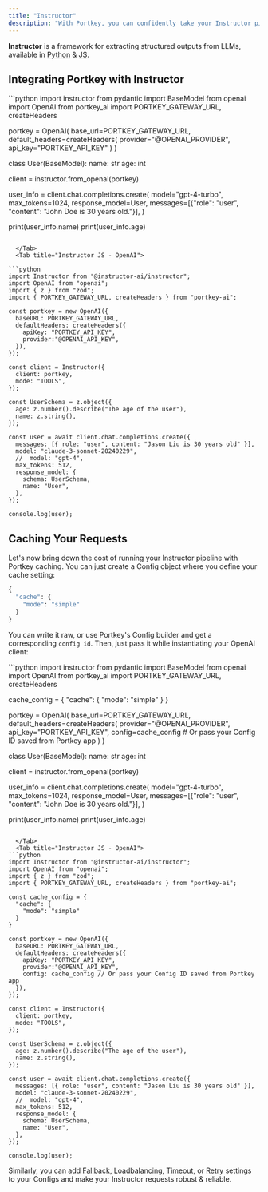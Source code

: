 ```yaml
---
title: "Instructor"
description: "With Portkey, you can confidently take your Instructor pipelines to production and get complete observability over all of your calls + make them reliable - all with a 2 LOC change!"
---
```


**Instructor** is a framework for extracting structured outputs from LLMs, available in [Python](https://python.useinstructor.com/) & [JS](https://js.useinstructor.com/).

## Integrating Portkey with Instructor

<Tabs>
  <Tab title="Instructor Python - OpenAI">
```python
import instructor
from pydantic import BaseModel
from openai import OpenAI
from portkey_ai import PORTKEY_GATEWAY_URL, createHeaders

portkey = OpenAI(
    base_url=PORTKEY_GATEWAY_URL,
    default_headers=createHeaders(
        provider="@OPENAI_PROVIDER",
        api_key="PORTKEY_API_KEY"
    )
)

class User(BaseModel):
    name: str
    age: int

client = instructor.from_openai(portkey)

user_info = client.chat.completions.create(
    model="gpt-4-turbo",
    max_tokens=1024,
    response_model=User,
    messages=[{"role": "user", "content": "John Doe is 30 years old."}],
)

print(user_info.name)
print(user_info.age)
```

  </Tab>
  <Tab title="Instructor JS - OpenAI">

```python
import Instructor from "@instructor-ai/instructor";
import OpenAI from "openai";
import { z } from "zod";
import { PORTKEY_GATEWAY_URL, createHeaders } from "portkey-ai";

const portkey = new OpenAI({
  baseURL: PORTKEY_GATEWAY_URL,
  defaultHeaders: createHeaders({
    apiKey: "PORTKEY_API_KEY",
    provider:"@OPENAI_API_KEY",
  }),
});

const client = Instructor({
  client: portkey,
  mode: "TOOLS",
});

const UserSchema = z.object({
  age: z.number().describe("The age of the user"),
  name: z.string(),
});

const user = await client.chat.completions.create({
  messages: [{ role: "user", content: "Jason Liu is 30 years old" }],
  model: "claude-3-sonnet-20240229",
  //  model: "gpt-4",
  max_tokens: 512,
  response_model: {
    schema: UserSchema,
    name: "User",
  },
});

console.log(user);
```
  </Tab>
</Tabs>

## Caching Your Requests

Let's now bring down the cost of running your Instructor pipeline with Portkey caching. You can just create a Config object where you define your cache setting:

```py
{
  "cache": {
    "mode": "simple"
  }
}
```

You can write it raw, or use Portkey's Config builder and get a corresponding `config id`. Then, just pass it while instantiating your OpenAI client:


<Tabs>
  <Tab title="Instructor Python - OpenAI">
```python
import instructor
from pydantic import BaseModel
from openai import OpenAI
from portkey_ai import PORTKEY_GATEWAY_URL, createHeaders

cache_config = {
  "cache": {
    "mode": "simple"
  }
}

portkey = OpenAI(
    base_url=PORTKEY_GATEWAY_URL,
    default_headers=createHeaders(
        provider="@OPENAI_PROVIDER",
        api_key="PORTKEY_API_KEY",
        config=cache_config # Or pass your Config ID saved from Portkey app
    )
)

class User(BaseModel):
    name: str
    age: int

client = instructor.from_openai(portkey)

user_info = client.chat.completions.create(
    model="gpt-4-turbo",
    max_tokens=1024,
    response_model=User,
    messages=[{"role": "user", "content": "John Doe is 30 years old."}],
)

print(user_info.name)
print(user_info.age)
```

  </Tab>
  <Tab title="Instructor JS - OpenAI">
```python
import Instructor from "@instructor-ai/instructor";
import OpenAI from "openai";
import { z } from "zod";
import { PORTKEY_GATEWAY_URL, createHeaders } from "portkey-ai";

const cache_config = {
  "cache": {
    "mode": "simple"
  }
}

const portkey = new OpenAI({
  baseURL: PORTKEY_GATEWAY_URL,
  defaultHeaders: createHeaders({
    apiKey: "PORTKEY_API_KEY",
    provider:"@OPENAI_API_KEY",
    config: cache_config // Or pass your Config ID saved from Portkey app
  }),
});

const client = Instructor({
  client: portkey,
  mode: "TOOLS",
});

const UserSchema = z.object({
  age: z.number().describe("The age of the user"),
  name: z.string(),
});

const user = await client.chat.completions.create({
  messages: [{ role: "user", content: "Jason Liu is 30 years old" }],
  model: "claude-3-sonnet-20240229",
  //  model: "gpt-4",
  max_tokens: 512,
  response_model: {
    schema: UserSchema,
    name: "User",
  },
});

console.log(user);
```
  </Tab>
</Tabs>

Similarly, you can add [Fallback](/product/ai-gateway/fallbacks), [Loadbalancing](/product/ai-gateway/load-balancing), [Timeout](/product/ai-gateway/request-timeouts), or [Retry](/product/ai-gateway/automatic-retries) settings to your Configs and make your Instructor requests robust & reliable.
